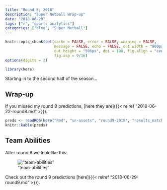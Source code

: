 ```yaml
---
title: "Round 8, 2018"
description: "Super Netball Wrap-up"
date: "2018-06-28"
tags: ["r", "sports analytics"]
categories: ["blog", "Super Netball"]
---
```


<!-- Time-stamp: <2018-07-05 20:40:33 (slane)> -->

```r
knitr::opts_chunk$set(cache = FALSE, error = FALSE, warning = FALSE,
                      message = FALSE, echo = FALSE, out.width = "900px",
                      out.height = "506px", dpi = 180, fig.align = "center",
                      fig.asp = 9/16)
options(digits = 2)

```

```r
library(here)

```

Starting in to the second half of the season...

## Wrap-up

If you missed my round 8 predictions, [here they are]({{< relref "2018-06-22-round8.md" >}}).

```r
preds <- readRDS(here("Rmd", "sn-assets", "round9-2018", "results_match.rds"))
knitr::kable(preds)

```

## Team Abilities

After round 8 we look like this:

!["team-abilities"](sn-assets/round9-2018/abilities.png)

Check out the round 9 predictions [here]({{< relref "2018-06-29-round9.md" >}}).
